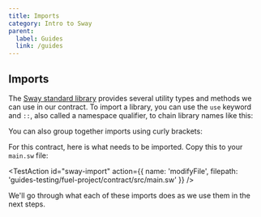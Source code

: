 ```yaml
---
title: Imports
category: Intro to Sway
parent:
  label: Guides
  link: /guides
---
```


## Imports

The [Sway standard library](https://github.com/FuelLabs/sway/tree/master/sway-lib-std) provides several utility types and methods we can use in our contract. To import a library, you can use the `use` keyword and `::`, also called a namespace qualifier, to chain library names like this:

<CodeImport
  file="../../examples/intro-to-sway/contract/src/docs_hub_misc.sw"
  comment="import_single"
  commentType="//"
  lang="sway"
/>

You can also group together imports using curly brackets:

<CodeImport
  file="../../examples/intro-to-sway/contract/src/docs_hub_misc.sw"
  comment="import_multi"
  commentType="//"
  lang="sway"
/>

For this contract, here is what needs to be imported. Copy this to your `main.sw` file:

<TestAction
id="sway-import"
action={{
  name: 'modifyFile',
  filepath: 'guides-testing/fuel-project/contract/src/main.sw'
}}
/>

<CodeImport
  file="../../examples/intro-to-sway/contract/src/main.sw"
  comment="import"
  commentType="//"
  lang="sway"
/>

We'll go through what each of these imports does as we use them in the next steps.
